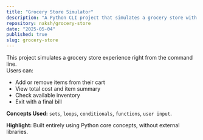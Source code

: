 ```yaml
---
title: "Grocery Store Simulator"
description: "A Python CLI project that simulates a grocery store with cart, billing, and inventory management."
repository: naksh/grocery-store
date: "2025-05-04"
published: true
slug: grocery-store
---
```


This project simulates a grocery store experience right from the command line.  
Users can:
- Add or remove items from their cart  
- View total cost and item summary  
- Check available inventory  
- Exit with a final bill  

**Concepts Used:** `sets`, `loops`, `conditionals`, `functions`, `user input`.

**Highlight:** Built entirely using Python core concepts, without external libraries.
